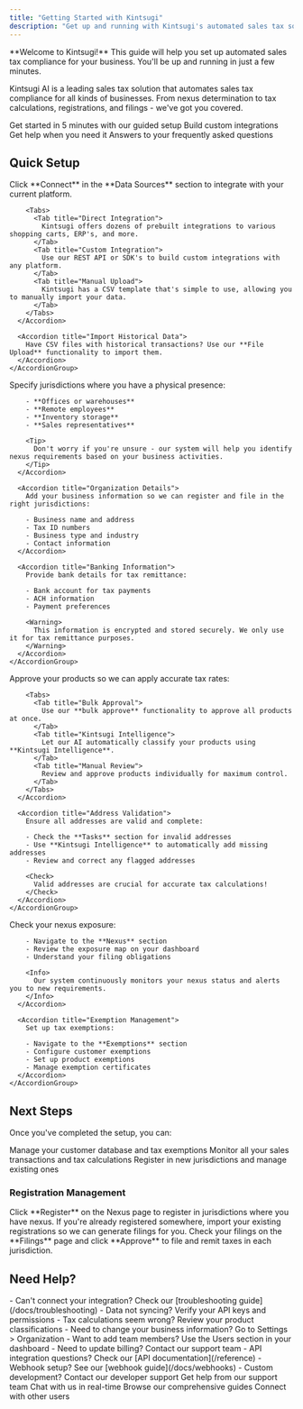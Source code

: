 ```yaml
---
title: "Getting Started with Kintsugi"
description: "Get up and running with Kintsugi's automated sales tax solution in minutes"
---
```


<Note>
**Welcome to Kintsugi!** This guide will help you set up automated sales tax compliance for your business. You'll be up and running in just a few minutes.
</Note>

Kintsugi AI is a leading sales tax solution that automates sales tax compliance for all kinds of businesses. From nexus determination to tax calculations, registrations, and filings - we've got you covered.

<CardGroup cols={2}>
  <Card title="Quick Setup" icon="rocket" href="#quick-setup">
    Get started in 5 minutes with our guided setup
  </Card>
  <Card title="API Reference" icon="code" href="/reference">
    Build custom integrations
  </Card>
  <Card title="Support" icon="headset" href="https://trykintsugi.com/support">
    Get help when you need it
  </Card>
  <Card title="FAQ" icon="circle-question" href="https://trykintsugi.com/faq">
    Answers to your frequently asked questions
  </Card>
</CardGroup>

## Quick Setup

<Steps>
  <Step title="Connect Your Data">
    <AccordionGroup>
      <Accordion title="Connect Existing System">
        Click **Connect** in the **Data Sources** section to integrate with your current platform.
        
        <Tabs>
          <Tab title="Direct Integration">
            Kintsugi offers dozens of prebuilt integrations to various shopping carts, ERP's, and more.
          </Tab>
          <Tab title="Custom Integration">
            Use our REST API or SDK's to build custom integrations with any platform.
          </Tab>
          <Tab title="Manual Upload">
            Kintsugi has a CSV template that's simple to use, allowing you to manually import your data.
          </Tab>
        </Tabs>
      </Accordion>
      
      <Accordion title="Import Historical Data">
        Have CSV files with historical transactions? Use our **File Upload** functionality to import them.
      </Accordion>
    </AccordionGroup>
  </Step>
  
  <Step title="Configure Your Business">
    <AccordionGroup>
      <Accordion title="Physical Presence">
        Specify jurisdictions where you have a physical presence:
        
        - **Offices or warehouses**
        - **Remote employees**
        - **Inventory storage**
        - **Sales representatives**
        
        <Tip>
          Don't worry if you're unsure - our system will help you identify nexus requirements based on your business activities.
        </Tip>
      </Accordion>
      
      <Accordion title="Organization Details">
        Add your business information so we can register and file in the right jurisdictions:
        
        - Business name and address
        - Tax ID numbers
        - Business type and industry
        - Contact information
      </Accordion>
      
      <Accordion title="Banking Information">
        Provide bank details for tax remittance:
        
        - Bank account for tax payments
        - ACH information
        - Payment preferences
        
        <Warning>
          This information is encrypted and stored securely. We only use it for tax remittance purposes.
        </Warning>
      </Accordion>
    </AccordionGroup>
  </Step>
  
  <Step title="Set Up Products & Tax Rules">
    <AccordionGroup>
      <Accordion title="Product Classification">
        Approve your products so we can apply accurate tax rates:
        
        <Tabs>
          <Tab title="Bulk Approval">
            Use our **bulk approve** functionality to approve all products at once.
          </Tab>
          <Tab title="Kintsugi Intelligence">
            Let our AI automatically classify your products using **Kintsugi Intelligence**.
          </Tab>
          <Tab title="Manual Review">
            Review and approve products individually for maximum control.
          </Tab>
        </Tabs>
      </Accordion>
      
      <Accordion title="Address Validation">
        Ensure all addresses are valid and complete:
        
        - Check the **Tasks** section for invalid addresses
        - Use **Kintsugi Intelligence** to automatically add missing addresses
        - Review and correct any flagged addresses
        
        <Check>
          Valid addresses are crucial for accurate tax calculations!
        </Check>
      </Accordion>
    </AccordionGroup>
  </Step>
  
  <Step title="Review & Launch">
    <AccordionGroup>
      <Accordion title="Nexus Review">
        Check your nexus exposure:
        
        - Navigate to the **Nexus** section
        - Review the exposure map on your dashboard
        - Understand your filing obligations
        
        <Info>
          Our system continuously monitors your nexus status and alerts you to new requirements.
        </Info>
      </Accordion>
      
      <Accordion title="Exemption Management">
        Set up tax exemptions:
        
        - Navigate to the **Exemptions** section
        - Configure customer exemptions
        - Set up product exemptions
        - Manage exemption certificates
      </Accordion>
    </AccordionGroup>
  </Step>
</Steps>

## Next Steps

Once you've completed the setup, you can:

<CardGroup cols={3}>
  <Card title="Review Customers" icon="users" href="/docs/customers">
    Manage your customer database and tax exemptions
  </Card>
  <Card title="View Transactions" icon="receipt" href="/docs/transactions">
    Monitor all your sales transactions and tax calculations
  </Card>
  <Card title="Handle Registrations" icon="file-text" href="/docs/registrations">
    Register in new jurisdictions and manage existing ones
  </Card>
</CardGroup>

### Registration Management

<Steps>
  <Step title="Register in New Jurisdictions">
    Click **Register** on the Nexus page to register in jurisdictions where you have nexus.
  </Step>
  
  <Step title="Import Existing Registrations">
    If you're already registered somewhere, import your existing registrations so we can generate filings for you.
  </Step>
  
  <Step title="File and Remit">
    Check your filings on the **Filings** page and click **Approve** to file and remit taxes in each jurisdiction.
  </Step>
</Steps>

## Need Help?

<AccordionGroup>
  <Accordion title="Common Questions">
    <Tabs>
      <Tab title="Setup Issues">
        - Can't connect your integration? Check our [troubleshooting guide](/docs/troubleshooting)
        - Data not syncing? Verify your API keys and permissions
        - Tax calculations seem wrong? Review your product classifications
      </Tab>
      <Tab title="Account Management">
        - Need to change your business information? Go to Settings > Organization
        - Want to add team members? Use the Users section in your dashboard
        - Need to update billing? Contact our support team
      </Tab>
      <Tab title="Technical Support">
        - API integration questions? Check our [API documentation](/reference)
        - Webhook setup? See our [webhook guide](/docs/webhooks)
        - Custom development? Contact our developer support
      </Tab>
    </Tabs>
  </Accordion>
  
  <Accordion title="Get Support">
    <CardGroup cols={2}>
      <Card title="Email Support" icon="mail" href="mailto:success@trykintsugi.com">
        Get help from our support team
      </Card>
      <Card title="Live Chat" icon="message-circle" href="https://trykintsugi.com/support">
        Chat with us in real-time
      </Card>
      <Card title="Documentation" icon="book" href="/docs">
        Browse our comprehensive guides
      </Card>
      <Card title="Community" icon="users" href="https://trykintsugi.com/community">
        Connect with other users
      </Card>
    </CardGroup>
  </Accordion>
</AccordionGroup>

